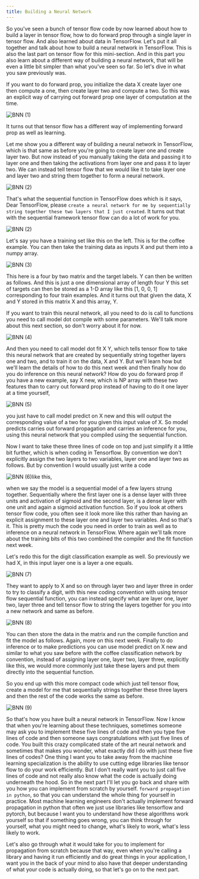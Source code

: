 ```yaml
---
title: Building a Neural Network
---
```



So you've seen a bunch of tensor flow code by now learned about how to build a layer in tensor flow, how to do forward prop through a single layer in tensor flow. And also learned about data in TensorFlow. Let's put it all together and talk about how to build a neural network in TensorFlow. This is also the last part on tensor flow for this mini-section. And in this part you also learn about a different way of building a neural network, that will be even a little bit simpler than what you've seen so far. So let's dive in what you saw previously was.

If you want to do forward prop, you initialize the data X create layer one then compute a one, then create layer two and compute a two. So this was an explicit way of carrying out forward prop one layer of computation at the time.

![BNN (1)](/Algs/TFI/BNN%20(1).png)

It turns out that tensor flow has a different way of implementing forward prop as well as learning.

Let me show you a different way of building a neural network in TensorFlow, which is that same as before you're going to create layer one and create layer two. But now instead of you manually taking the data and passing it to layer one and then taking the activations from layer one and pass it to layer two. We can instead tell tensor flow that we would like it to take layer one and layer two and string them together to form a neural network.

![BNN (2)](/Algs/TFI/BNN%20(2).png)

That's what the sequential function in TensorFlow does which is it says, Dear TensorFlow, please `create a neural network for me by sequentially string together these two layers that I just created`. It turns out that with the sequential framework tensor flow can do a lot of work for you.

![BNN (2)](/Algs/TFI/BNN%20(2).png)

Let's say you have a training set like this on the left. This is for the coffee example. You can then take the training data as inputs X and put them into a numpy array.

![BNN (3)](/Algs/TFI/BNN%20(3).png)

This here is a four by two matrix and the target labels. Y can then be written as follows. And this is just a one dimensional array of length four Y this set of targets can then be stored as a 1-D array like this [1, 0, 0, 1] corresponding to four train examples. And it turns out that given the data, X and Y stored in this matrix X and this array, Y.

If you want to train this neural network, all you need to do is call to functions you need to call model dot compile with some parameters. We'll talk more about this next section, so don't worry about it for now.

![BNN (4)](/Algs/TFI/BNN%20(4).png)

And then you need to call model dot fit X Y, which tells tensor flow to take this neural network that are created by sequentially string together layers one and two, and to train it on the data, X and Y. But we'll learn how but we'll learn the details of how to do this next week and then finally how do you do inference on this neural network? How do you do forward prop if you have a new example, say X new, which is NP array with these two features than to carry out forward prop instead of having to do it one layer at a time yourself,

![BNN (5)](/Algs/TFI/BNN%20(5).png)

you just have to call model predict on X new and this will output the corresponding value of a two for you given this input value of X. So model predicts carries out forward propagation and carries an inference for you, using this neural network that you compiled using the sequential function.

Now I want to take these three lines of code on top and just simplify it a little bit further, which is when coding in Tensorflow. By convention we don't explicitly assign the two layers to two variables, layer one and layer two as follows. But by convention I would usually just write a code

![BNN (6)](/Algs/TFI/BNN%20(6).png)like this,

when we say the model is a sequential model of a few layers strung together. Sequentially where the first layer one is a dense layer with three units and activation of sigmoid and the second layer, is a dense layer with one unit and again a sigmoid activation function. So if you look at others tensor flow code, you often see it look more like this rather than having an explicit assignment to these layer one and layer two variables. And so that's it. This is pretty much the code you need in order to train as well as to inference on a neural network in TensorFlow. Where again we'll talk more about the training bits of this two combined the compiler and the fit function next week.

Let's redo this for the digit classification example as well. So previously we had X, in this input layer one is a layer a one equals.

![BNN (7)](/Algs/TFI/BNN%20(7).png)

They want to apply to X and so on through layer two and layer three in order to try to classify a digit, with this new coding convention with using tensor flow sequential function, you can instead specify what are layer one, layer two, layer three and tell tensor flow to string the layers together for you into a new network and same as before.

![BNN (8)](/Algs/TFI/BNN%20(8).png)

You can then store the data in the matrix and run the compile function and fit the model as follows. Again, more on this next week. Finally to do inference or to make predictions you can use model predict on X new and similar to what you saw before with the coffee classification network by convention, instead of assigning layer one, layer two, layer three, explicitly like this, we would more commonly just take these layers and put them directly into the sequential function.

So you end up with this more compact code which just tell tensor flow, create a model for me that sequentially strings together these three layers and then the rest of the code works the same as before.

![BNN (9)](/Algs/TFI/BNN%20(9).png)

So that's how you have built a neural network in TensorFlow. Now I know that when you're learning about these techniques, sometimes someone may ask you to implement these five lines of code and then you type five lines of code and then someone says congratulations with just five lines of code. You built this crazy complicated state of the art neural network and sometimes that makes you wonder, what exactly did I do with just these five lines of codes? One thing I want you to take away from the machine learning specialization is the ability to use cutting edge libraries like tensor flow to do your work efficiently. But I don't really want you to just call five lines of code and not really also know what the code is actually doing underneath the hood. So in the next part I'll let you go back and share with you how you can implement from scratch by yourself. `forward propagation in python`, so that you can understand the whole thing for yourself in practice. Most machine learning engineers don't actually implement forward propagation in python that often we just use libraries like tensorflow and pytorch, but because I want you to understand how these algorithms work yourself so that if something goes wrong, you can think through for yourself, what you might need to change, what's likely to work, what's less likely to work.

Let's also go through what it would take for you to implement for propagation from scratch because that way, even when you're calling a library and having it run efficiently and do great things in your application, I want you in the back of your mind to also have that deeper understanding of what your code is actually doing, so that let's go on to the next part.